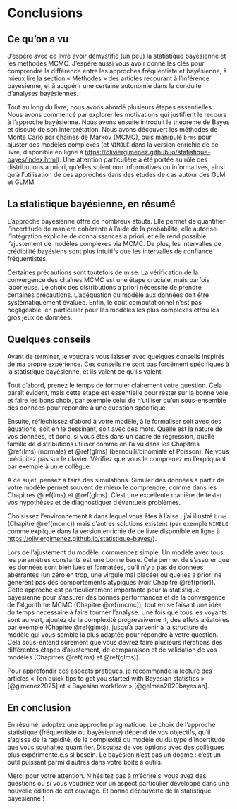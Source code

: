 # Conclusions {-}

## Ce qu'on a vu

J'espère avec ce livre avoir démystifié (un peu) la statistique bayésienne et les méthodes MCMC. J'espère aussi vous avoir donné les clés pour comprendre la différence entre les approches fréquentiste et bayésienne, à mieux lire la section « Méthodes » des articles recourant à l'inférence bayésienne, et à acquérir une certaine autonomie dans la conduite d’analyses bayésiennes.

Tout au long du livre, nous avons abordé plusieurs étapes essentielles. Nous avons commencé par explorer les motivations qui justifient le recours à l’approche bayésienne. Nous avons ensuite introduit le théorème de Bayes et discuté de son interprétation. Nous avons découvert les méthodes de Monte Carlo par chaînes de Markov (MCMC), puis manipulé `brms` pour ajuster des modèles complexes (et `NIMBLE` dans la version enrichie de ce livre, disponible en ligne à <https://oliviergimenez.github.io/statistique-bayes/index.html>). Une attention particulière a été portée au rôle des distributions a priori, qu’elles soient non informatives ou informatives, ainsi qu’à l’utilisation de ces approches dans des études de cas autour des GLM et GLMM.

## La statistique bayésienne, en résumé

L’approche bayésienne offre de nombreux atouts. Elle permet de quantifier l’incertitude de manière cohérente à l’aide de la probabilité, elle autorise l’intégration explicite de connaissances a priori, et elle rend possible l’ajustement de modèles complexes via MCMC. De plus, les intervalles de crédibilité bayésiens sont plus intuitifs que les intervalles de confiance fréquentistes.

Certaines précautions sont toutefois de mise. La vérification de la convergence des chaînes MCMC est une étape cruciale, mais parfois laborieuse. Le choix des distributions a priori nécessite de prendre certaines précautions. L'adéquation du modèle aux données doit être systématiquement évaluée. Enfin, le coût computationnel n’est pas négligeable, en particulier pour les modèles les plus complexes et/ou les gros jeux de données.

## Quelques conseils

Avant de terminer, je voudrais vous laisser avec quelques conseils inspirés de ma propre expérience. Ces conseils ne sont pas forcément spécifiques à la statistique bayésienne, et ils valent ce qu'ils valent.

Tout d’abord, prenez le temps de formuler clairement votre question. Cela paraît évident, mais cette étape est essentielle pour rester sur la bonne voie et faire les bons choix, par exemple celui de n'utiliser qu’un sous-ensemble des données pour répondre à une question spécifique.

Ensuite, réfléchissez d’abord à votre modèle, à le formaliser soit avec des équations, soit en le dessinant, soit avec des mots. Quelle est la nature de vos données, et donc, si vous êtes dans un cadre de régression, quelle famille de distributions utiliser comme on l'a vu dans les Chapitres \@ref(lms) (normale) et \@ref(glms) (bernoulli/binomiale et Poisson). Ne vous précipitez pas sur le clavier. Vérifiez que vous le comprenez en l'expliquant par exemple à un.e collègue. 

A ce sujet, pensez à faire des simulations. Simuler des données à partir de votre modèle permet souvent de mieux le comprendre, comme dans les Chapitres \@ref(lms) et \@ref(glms). C’est une excellente manière de tester vos hypothèses et de diagnostiquer d’éventuels problèmes.

Choisissez l'environnement `R` dans lequel vous êtes à l'aise ; j'ai illustré `brms` (Chapitre \@ref(mcmc)) mais d'autres solutions existent (par exemple `NIMBLE` comme expliqué dans la version enrichie de ce livre disponible en ligne à <https://oliviergimenez.github.io/statistique-bayes/>). 

Lors de l’ajustement du modèle, commencez simple. Un modèle avec tous les paramètres constants est une bonne base. Cela permet de s’assurer que les données sont bien lues et formatées, qu’il n’y a pas de données aberrantes (un zéro en trop, une virgule mal placée) ou que les a priori ne génèrent pas des comportements atypiques (voir Chapitre \@ref(prior)). Cette approche est particulièrement importante pour la statistique bayésienne pour s’assurer des bonnes performances et de la convergence de l’algorithme MCMC (Chapitre \@ref(mcmc)), tout en se faisant une idée du temps nécessaire à faire tourner l’analyse. Une fois que tous les voyants sont au vert, ajoutez de la complexité progressivement, des effets aléatoires par exemple (Chapitre \@ref(glms)), jusqu’à parvenir à la structure de modèle qui vous semble la plus adaptée pour répondre à votre question. Cela sous-entend sûrement que vous devrez faire plusieurs itérations des différentes étapes d'ajustement, de comparaison et de validation de vos modèles (Chapitres \@ref(lms) et \@ref(glms)). 

<!-- La reproductibilité est un pilier essentiel de la démarche scientifique moderne, en particulier dans les approches bayésiennes où les analyses reposent sur de nombreux choix et étapes, souvent sensibles à l’aléa. Penser la reproductibilité dès le début – et non à la fin – renforce la qualité, la transparence et l’impact de vos travaux. Concrètement, cela passe par quelques bonnes pratiques : fixer les graines aléatoires pour garantir des résultats reproductibles ; écrire un code clair et lisible, documenté avec soin ; utiliser un système de contrôle de version (comme Git) pour suivre les modifications, collaborer efficacement et revenir en arrière si besoin. Ces habitudes facilitent aussi le débogage, l’automatisation des analyses, et le partage avec d’autres chercheurs. Bref, la reproductibilité n’est pas une contrainte, mais un atout puissant dans votre boîte à outils bayésienne. -->

Pour approfondir ces aspects pratiques, je recommande la lecture des articles « Ten quick tips to get you started with Bayesian statistics » [@gimenez2025] et « Bayesian workflow » [@gelman2020bayesian]. 

## En conclusion

En résumé, adoptez une approche pragmatique. Le choix de l’approche statistique (fréquentiste ou bayésienne) dépend de vos objectifs, qu'il s'agisse de la rapidité, de la complexité du modèle ou du type d’incertitude que vous souhaitez quantifier. Discutez de vos options avec des collègues plus expérimenté.e.s si besoin. Le bayésien n’est pas un dogme : c’est un outil puissant parmi d’autres dans votre boîte à outils.

Merci pour votre attention. N'hésitez pas à m'écrire si vous avez des questions ou si vous voudriez voir un aspect particulier développé dans une nouvelle édition de cet ouvrage. Et bonne découverte de la statistique bayésienne ! 